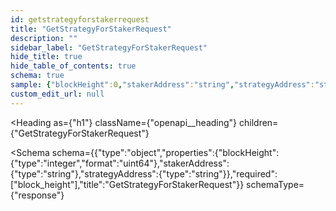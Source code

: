 ```yaml
---
id: getstrategyforstakerrequest
title: "GetStrategyForStakerRequest"
description: ""
sidebar_label: "GetStrategyForStakerRequest"
hide_title: true
hide_table_of_contents: true
schema: true
sample: {"blockHeight":0,"stakerAddress":"string","strategyAddress":"string"}
custom_edit_url: null
---
```



<Heading
  as={"h1"}
  className={"openapi__heading"}
  children={"GetStrategyForStakerRequest"}
>
</Heading>





<Schema
  schema={{"type":"object","properties":{"blockHeight":{"type":"integer","format":"uint64"},"stakerAddress":{"type":"string"},"strategyAddress":{"type":"string"}},"required":["block_height"],"title":"GetStrategyForStakerRequest"}}
  schemaType={"response"}
>
  
</Schema>
            